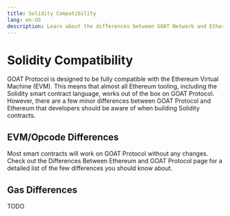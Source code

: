 ```yaml
---
title: Solidity Compatibility
lang: en-US
description: Learn about the differences between GOAT Network and Ethereum when building Solidity contracts.
---
```


# Solidity Compatibility

GOAT Protocol is designed to be fully compatible with the Ethereum Virtual Machine (EVM). This means that almost all Ethereum tooling, including the Solidity smart contract language, works out of the box on GOAT Protocol. However, there are a few minor differences between GOAT Protocol and Ethereum that developers should be aware of when building Solidity contracts.

## EVM/Opcode Differences

Most smart contracts will work on GOAT Protocol without any changes. Check out the Differences Between Ethereum and GOAT Protocol page for a detailed list of the few differences you should know about.

## Gas Differences

TODO